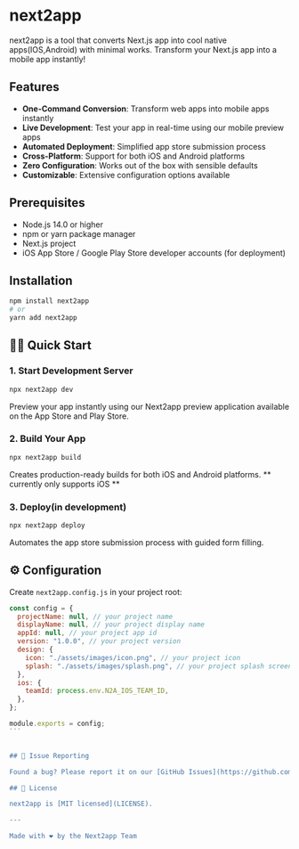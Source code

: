 # next2app

next2app is a tool that converts Next.js app into cool native apps(IOS,Android) with minimal works. Transform your Next.js app into a mobile app instantly!

## Features

- **One-Command Conversion**: Transform web apps into mobile apps instantly
- **Live Development**: Test your app in real-time using our mobile preview apps
- **Automated Deployment**: Simplified app store submission process
- **Cross-Platform**: Support for both iOS and Android platforms
- **Zero Configuration**: Works out of the box with sensible defaults
- **Customizable**: Extensive configuration options available

## Prerequisites

- Node.js 14.0 or higher
- npm or yarn package manager
- Next.js project
- iOS App Store / Google Play Store developer accounts (for deployment)

## Installation

```bash
npm install next2app
# or
yarn add next2app
```

## 🏃‍♂️ Quick Start

### 1. Start Development Server

```bash
npx next2app dev
```

Preview your app instantly using our Next2app preview application available on the App Store and Play Store.

### 2. Build Your App

```bash
npx next2app build
```

Creates production-ready builds for both iOS and Android platforms.
** currently only supports iOS **

### 3. Deploy(in development)

```bash
npx next2app deploy
```

Automates the app store submission process with guided form filling.

## ⚙️ Configuration

Create `next2app.config.js` in your project root:

````javascript
const config = {
  projectName: null, // your project name
  displayName: null, // your project display name
  appId: null, // your project app id
  version: "1.0.0", // your project version
  design: {
    icon: "./assets/images/icon.png", // your project icon
    splash: "./assets/images/splash.png", // your project splash screen
  },
  ios: {
    teamId: process.env.N2A_IOS_TEAM_ID,
  },
};

module.exports = config;
```


## 🐛 Issue Reporting

Found a bug? Please report it on our [GitHub Issues](https://github.com/donadojs/next2app/issues) page.

## 📄 License

next2app is [MIT licensed](LICENSE).

---

Made with ❤️ by the Next2app Team
````
